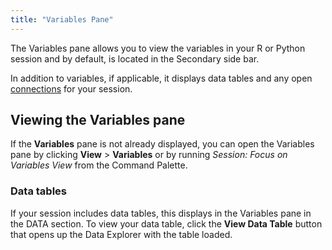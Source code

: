 ```yaml
---
title: "Variables Pane"
---
```


The Variables pane allows you to view the variables in your R or Python session and by default, is located in the Secondary side bar.

In addition to variables, if applicable, it displays data tables and any open [connections](connections-pane.qmd) for your session.

<screenshot>

## Viewing the Variables pane

If the **Variables** pane is not already displayed, you can open the Variables pane by clicking **View** > **Variables** or by running *Session: Focus on Variables View *from the Command Palette.

### Data tables

If your session includes data tables, this displays in the Variables pane in the DATA section. To view your data table, click the **View Data Table** button that opens up the Data Explorer with the table loaded.

<screenshot>

<!--- I feel like adding this may be overkill and that the link to the connections doc above is enough?

### Connections
If your session has open connections, clicking the database icon that appears close to the object name, opens the connection in the Connections pane. For more information about connections, see the Connections Pane section.

<screenshot>

-->
